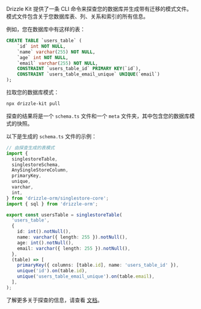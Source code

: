 Drizzle Kit 提供了一条 CLI 命令来探查您的数据库并生成带有迁移的模式文件。模式文件包含关于您数据库表、列、关系和索引的所有信息。

例如，您在数据库中有这样的表：

```sql copy
CREATE TABLE `users_table` (
	`id` int NOT NULL,
	`name` varchar(255) NOT NULL,
	`age` int NOT NULL,
	`email` varchar(255) NOT NULL,
	CONSTRAINT `users_table_id` PRIMARY KEY(`id`),
	CONSTRAINT `users_table_email_unique` UNIQUE(`email`)
);
```

拉取您的数据库模式：

```bash copy
npx drizzle-kit pull
```

探查的结果将是一个 `schema.ts` 文件和一个 `meta` 文件夹，其中包含您的数据库模式的快照。

以下是生成的 `schema.ts` 文件的示例：

```typescript copy filename="src/db/schema.ts"
// 由探查生成的表模式
import {
  singlestoreTable,
  singlestoreSchema,
  AnySingleStoreColumn,
  primaryKey,
  unique,
  varchar,
  int,
} from 'drizzle-orm/singlestore-core';
import { sql } from 'drizzle-orm';

export const usersTable = singlestoreTable(
  'users_table',
  {
    id: int().notNull(),
    name: varchar({ length: 255 }).notNull(),
    age: int().notNull(),
    email: varchar({ length: 255 }).notNull(),
  },
  (table) => [
    primaryKey({ columns: [table.id], name: 'users_table_id' }),
    unique('id').on(table.id),
    unique('users_table_email_unique').on(table.email),
  ],
);
```

了解更多关于探查的信息，请查看 [文档](/docs/drizzle-kit-pull)。